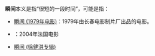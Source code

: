 '''瞬间'''本义是指“很短的一段时间”，可能是指：
* [[瞬间_(1979年电影)|瞬间 (1979年电影)]]：1979年由长春电影制片厂出品的电影。
* {{link-fr|瞬间 (2004年电影)|À tout de suite}}：2004年法国电影
* [[瞬间_(徐健淇专辑)|瞬间 (徐健淇专辑)]]

{{Disambig|Cat=二字消歧義}}